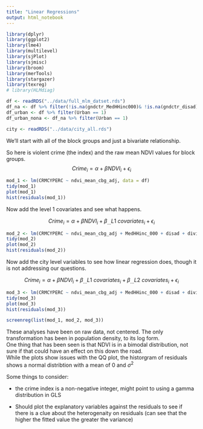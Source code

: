 ```yaml
---
title: "Linear Regressions"
output: html_notebook
---
```


```r
library(dplyr)
library(ggplot2)
library(lme4)
library(multilevel)
library(sjPlot)
library(sjmisc)
library(broom)
library(merTools)
library(stargazer)
library(texreg)
# library(HLMdiag)

df <- readRDS("../data/full_mlm_datset.rds")
df_na <- df %>% filter(!is.na(gndctr_MedHHinc000)& !is.na(gndctr_disad))
df_urban <- df %>% filter(Urban == 1)
df_urban_nona <- df_na %>% filter(Urban == 1)

city <- readRDS("../data/city_all.rds")
```

We'll start with all of the block groups and just a bivariate relationship.  

So here is violent crime (the index) and the raw mean NDVI values for block groups.  
$$
Crime_i=\alpha+\beta NDVI_i + \epsilon_i
$$
```r
mod_1 <- lm(CRMCYPERC ~ ndvi_mean_cbg_adj, data = df)
tidy(mod_1)
plot(mod_1)
hist(residuals(mod_1))
```

Now add the level 1 covariates and see what happens.

$$
Crime_i = \alpha + \beta NDVI_i + \beta_{...} L1\ covariates_i + \epsilon_i
$$

```r
mod_2 <- lm(CRMCYPERC ~ ndvi_mean_cbg_adj + MedHHinc_000 + disad + divindex + log_popden_cbg, data = df)
tidy(mod_2)
plot(mod_2)
hist(residuals(mod_2))
```

Now add the city level variables to see how linear regression does, though it is not addressing our questions.

$$
Crime_i = \alpha + \beta NDVI_i + \beta_{...} L1\ covariates_i + \beta_{...} L2\ covariates_i +\epsilon_i
$$

```r
mod_3 <- lm(CRMCYPERC ~ ndvi_mean_cbg_adj + MedHHinc_000 + disad + divindex + log_popden_cbg + factor(clust4) + Pop2015 + rate_violentcrime + PCgdp15 + PerCapitaOfficers1000, data = df)
tidy(mod_3)
plot(mod_3)
hist(residuals(mod_3))

screenreg(list(mod_1, mod_2, mod_3))
```

These analyses have been on raw data, not centered. The only transformation has been in population density, to its log form.  
One thing that has been seen is that NDVI is in a bimodal distribution, not sure if that could have an effect on this down the road.  
While the plots show issues with the QQ plot, the historgram of residuals shows a normal distribtion with a mean of 0 and $\sigma^2$

Some things to consider:

- the crime index is a non-negative integer, might point to using a gamma distribution in GLS

- Should plot the explanatory variables against the residuals to see if there is a clue about the heterogenaity on residuals (can see that the higher the fitted value the greater the variance)